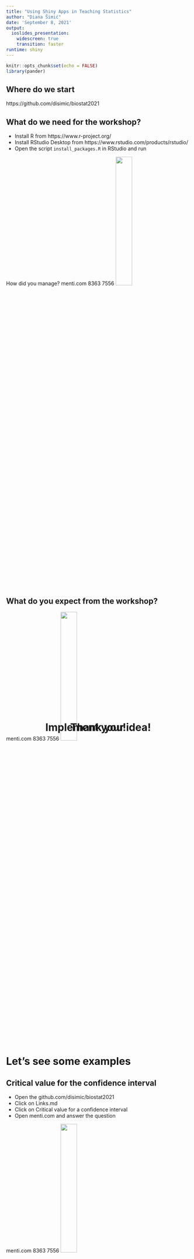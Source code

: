 ```yaml
---
title: "Using Shiny Apps in Teaching Statistics"
author: "Diana Šimić"
date: 'September 8, 2021'
output: 
  ioslides_presentation:
    widescreen: true
    transition: faster
runtime: shiny
---
```


<style type="text/css">
h3 {
  text-align: center;
  position: fixed;
  top: 50%;
  left: 50%;
  transform: translate(-50%, -50%);
  font-size: 2em;
}
}
</style>

```r
knitr::opts_chunk$set(echo = FALSE)
library(pander)
```

## Where do we start

https://github.com/disimic/biostat2021


## What do we need for the workshop?

- Install R from https://www.r-project.org/
- Install RStudio Desktop from https://www.rstudio.com/products/rstudio/
- Open the script `install_packages.R` in RStudio and run

How did you manage?   menti.com 8363 7556
![](mentimeter_qr_code.png){width=30%}

## What do you expect from the workshop?

menti.com 8363 7556
![](mentimeter_qr_code.png){width=30%}


# Let's see some examples

## Critical value for the confidence interval 

- Open the github.com/disimic/biostat2021
- Click on Links.md
- Click on Critical value for a confidence interval 
- Open menti.com and answer the question

menti.com 8363 7556
![](mentimeter_qr_code.png){width=30%}

## Correlation and the linear regression

- Open the github.com/disimic/biostat2021
- Click on Links-md
- Click on Correlation and linear regression
- Try out tabs "Correlation Coefficient" and "The Least Squares"
- Open menti.com and answer the question

menti.com 8363 7556
![](mentimeter_qr_code.png){width=30%}

## How close did you get?

- Open the github.com/disimic/biostat2021
- Click on Links.md
- Click on Correlation and linear regression
- On tab One more example find the "real" values of regression coefficients.

## Parts of a Shiny App {.flexbox .vcenter}

<div class="columns-2">
![](ConfIntApp.png){width=100%}

- Title and static text and images (does not change)
- Input (can be changed dinamically)
- Output (depends on/changes with the Input)
</div>

## A simple Shiny app using Rmarkdown

- From the File menu select New File => R Markdown
- Type in a title and your name
- On the left choose Shiny
- For Default Output Format choose Shiny Document
- Click OK
- In the window of the new script click "Run Document"
  - when asked provide a file name Example-1.Rmd


## Parts of an R Markdown Shiny document  

- YAML header
- text (formatted using markdown)
- R code chunks (this is where the magic happens)

## YAML header

```
---
title: ""
author: ""
date: ''
output: html_document
runtime: shiny
---
```

Just fill in title, author, and date, and don't touch anything else :-)

## R Markdown text

```r
pom <- data.frame(Function = c("Section headers:", "Paragraph:",
                               "Bulleted list:",
                               "Nested lists:",
                               "Numbered list:",
                               "Italics:",
                               "Bold:"),
                  Format=c("#, ##, ### at the beginning of a line ",
                           "two spaces at the end of a line",
                           "start a new line with a - or * or +",
                           "indent the list",
                           "start a new line with number 1. etc.",
                           "put text between characters *",
                           "put text between characters **"))
pander(pom)
```

## R Code chunks

- Code chunks start with ` ```{r} `, and end with ` ``` `  
- Options can be added within the braces
- Code in a chunk is run, and the output is included in the document

For example chunk:

` ```{r echo=TRUE} `  
` 2+2 `  
` ``` `  

will result in:

```r
2+2
```

## Shiny means reactive

- Shiny package makes an R Markdown document reactive
- `inputPanel()` is used to get input from a reader. Arguments are comma separated input controls
-  `renderXXXX()` is used to create output that is automatically changed when input changes. XXXX can be Text, Plot, Image, Table etc. for different types of output


## Shiny input functions 1/3{.smaller}

`checkboxInput("Flag", "Is it blue?", value=FALSE)` 
`renderPrint(paste("And the result is:", input$Flag))`

```r
checkboxInput("Flag", "Is it blue?", value=FALSE)
renderPrint(paste("And the result is:", input$Flag))
```

<br><br>

`selectInput("Select", "Select:", choices=c("A", "B", "C"), selected = "A", multiple = FALSE)`

```r
selectInput("Select", "Select:", choices=c("A", "B", "C"),
            selected = "A", multiple = FALSE)
renderPrint(paste("And the result is:", input$Select))
```


## Shiny input functions 2/3{.smaller}


`radioButtons("rad.id", "Select:", choices=c("A", "B", "C"), selected = "A", inline=FALSE)`

```r
radioButtons("rad.id", "Select:", choices=c("A", "B", "C"), selected = "A", inline=FALSE)
renderPrint(paste("And the result is:", input$rad.id))
```

<br>

`numericInput("Number", "How long is it?", min = 1, max = 100, step = 1, value = 10 )`

```r
numericInput("Number", "How long is it?", min = 1, max = 100, step = 1, value = 10)
renderPrint(paste("And the result is:", input$Number))
```

## Shiny input functions 3/3{.smaller}

`sliderInput("Slide1", "How much?", min=1, max=10, step=0.1, value=5)`

```r
sliderInput("Slide1", "How much?", min=1, max=10, step=0.1, value=5)
renderPrint(paste("And the result is:", input$Slide1))
```

<br>

`sliderInput("Slide2", "What are the limits?", min=1, max=10, step=0.1, value=c(1,3))`

```r
sliderInput("Slide2", "How much?", min=1, max=10, step=0.1, value=c(1,3))
renderPrint(paste("And the result is:", paste(input$Slide2, collapse = " to ")))
```

## Back to playing ...

menti.com 8363 7556
![](mentimeter_qr_code.png){width=30%}


## Let's get working

- Open the github.com/disimic/biostat2021
- Click on Links.md
- Click on Activity - Create your first Shiny document
- Try to create a Shiny document that looks and reacts exactly like Example 2


## Adding more structure

- This is just a one page document.
- More structure can be added using the package flexdashboard
- Open the document "LinearRegression_en.Rmd"

## The header

```
---
title: "Correlation and linear regression"
output: 
  flexdashboard::flex_dashboard:
    orientation: columns
    vertical_layout: fill
runtime: shiny
---
```

Before, we had a simple line  
```
output: html_document
```

## Dashboard structure

- With flexdashboard we can add structure
- the first level headers introduce tabs ( with one # or double underscores)
- the second level headers introduce columns ( with two ## or single underscore)
- the third level headers introduce titles within columns, i.e. rows

Special second order header:
```
Input {.sidebar}
----------------
```
creates the left column with slightly different format.

## Flexdashboard options

With options in the YAML header we can change the layout of a dashboard  
- orientation can be columns or rows  
- vertical_layout can be fill or scroll  

We can add options after column (row) headings  
- {data-orientation=columns | rows}  
- {data-width=}  
- {data-height=}  

## And now to your ideas

Assignment: 

- develop  an idea for a Shiny app that you would like to use in teaching your classes.
- think about what are inputs, and what are outputs of that Shiny app
- Open the github.com/disimic/biostat2021
- Click on Links.md
- Click on Activity - Add your ideas to a Google doc
- In the Google doc write your 
  - name or nick
  - short description of your Shiny idea
  - identify inputs and outputs

--------------------------

### Implement your idea!

---------------------

### Thank you!



